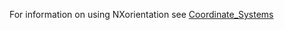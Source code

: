 For information on using NXorientation see [[Coordinate_Systems]] 
<nxformat file="NXorientation.xml"></nxformat>